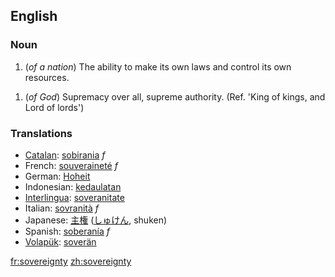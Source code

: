 ==English==
===Noun=== 

#(''of a nation'') The ability to make its own laws and control its own resources.
<!--was: Sovereignty is being in control of conditions you live under and your resources (usually used in a national context). -->
#(''of God'') Supremacy over all, supreme authority. (Ref. 'King of kings, and Lord of lords')

=== Translations === 
*[[Catalan]]: [[sobirania]] ''f''
*French: [[souveraineté]] ''f'' 
*German: [[Hoheit]] 
*Indonesian: [[daulat|kedaulatan]]
*[[Interlingua]]: [[soveranitate]] 
*Italian: [[sovranità]] ''f'' 
*Japanese: [[主権]] ([[しゅけん]], shuken)
*Spanish: [[soberanía]] ''f'' 
*[[Volapük]]: [[soverän]]

[[fr:sovereignty]]
[[zh:sovereignty]]